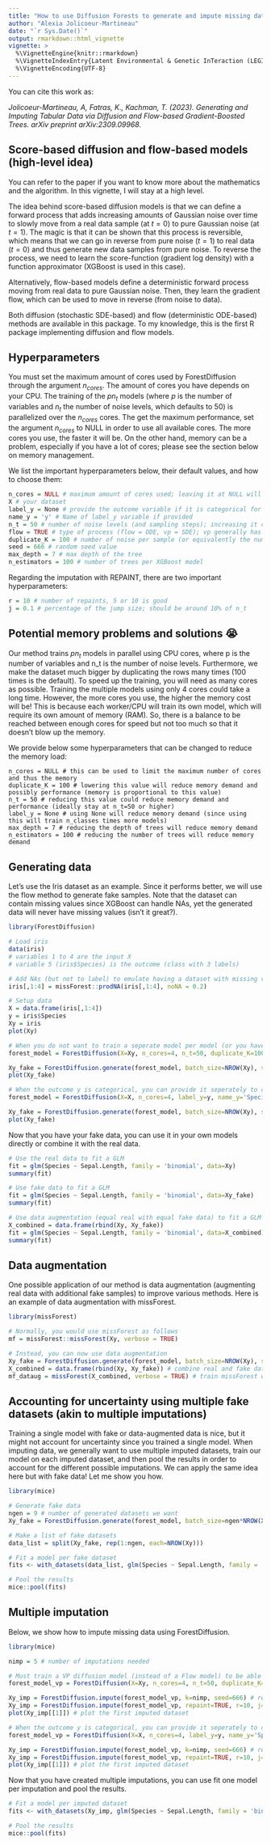 ---
title: "How to use Diffusion Forests to generate and impute missing data (from basic to advanced usage)"
author: "Alexia Jolicoeur-Martineau"
date: "`r Sys.Date()`"
output: rmarkdown::html_vignette
vignette: >
  %\VignetteEngine{knitr::rmarkdown}
  %\VignetteIndexEntry{Latent Environmental & Genetic InTeraction (LEGIT) modelling}
  %\VignetteEncoding{UTF-8}
---

You can cite this work as:

*Jolicoeur-Martineau, A, Fatras, K., Kachman, T. (2023). Generating and Imputing Tabular Data via Diffusion and Flow-based Gradient-Boosted Trees. arXiv preprint arXiv:2309.09968.*

## Score-based diffusion and flow-based models (high-level idea)

You can refer to the paper if you want to know more about the mathematics and the algorithm. In this vignette, I will stay at a high level. 

The idea behind score-based diffusion models is that we can define a forward process that adds increasing amounts of Gaussian noise over time to slowly move from a real data sample (at $t=0$) to pure Gaussian noise (at $t=1$). The magic is that it can be shown that this process is reversible, which means that we can go in reverse from pure noise ($t=1$) to real data ($t=0$) and thus generate new data samples from pure noise. To reverse the process, we need to learn the score-function (gradient log density) with a function approximator (XGBoost is used in this case). 

Alternatively, flow-based models define a deterministic forward process moving from real data to pure Gaussian noise. Then, they learn the gradient flow, which can be used to move in reverse (from noise to data). 

Both diffusion (stochastic SDE-based) and flow (deterministic ODE-based) methods are available in this package. To my knowledge, this is the first R package implementing diffusion and flow models.

## Hyperparameters

You must set the maximum amount of cores used by ForestDiffusion through the argument $n_{cores}$. The amount of cores you have depends on your CPU. The training of the $pn_t$ models (where $p$ is the number of variables and $n_t$ the number of noise levels, which defaults to 50) is parallelized over the $n_{cores}$ cores. The get the maximum performance, set the argument $n_{cores}$ to NULL in order to use all available cores. The more cores you use, the faster it will be. On the other hand, memory can be a problem, especially if you have a lot of cores; please see the section below on memory management.

We list the important hyperparameters below, their default values, and how to choose them:

```{r, eval=FALSE}
n_cores = NULL # maximum amount of cores used; leaving it at NULL will use all availables cores; higher values increase training speed, but also memory cost
X # your dataset 
label_y = None # provide the outcome variable if it is categorical for improved performance by training separate models per class (training will be slower); cannot contain missing values
name_y = 'y' # Name of label_y variable if provided
n_t = 50 # number of noise levels (and sampling steps); increasing it could (maybe) improve performance, but it slows down training and sampling
flow = TRUE # type of process (flow = ODE, vp = SDE); vp generally has slightly worse performance, but it is the only method that can be used for imputation
duplicate_K = 100 # number of noise per sample (or equivalently the number of times the rows of the dataset are duplicated); higher values lead to better performance, but also increase the memory demand
seed = 666 # random seed value
max_depth = 7 # max depth of the tree
n_estimators = 100 # number of trees per XGBoost model
```

Regarding the imputation with REPAINT, there are two important hyperparameters:
```{r, eval=FALSE}
r = 10 # number of repaints, 5 or 10 is good
j = 0.1 # percentage of the jump size; should be around 10% of n_t
```

## Potential memory problems and solutions 😭

Our method trains $pn_t$ models in parallel using CPU cores, where p is the number of variables and n_t is the number of noise levels. Furthermore, we make the dataset much bigger by duplicating the rows many times (100 times is the default). To speed up the training, you will need as many cores as possible. Training the multiple models using only 4 cores could take a long time. However, the more cores you use, the higher the memory cost will be! This is because each worker/CPU will train its own model, which will require its own amount of memory (RAM). So, there is a balance to be reached between enough cores for speed but not too much so that it doesn't blow up the memory.

We provide below some hyperparameters that can be changed to reduce the memory load:
```
n_cores = NULL # this can be used to limit the maximum number of cores and thus the memory
duplicate_K = 100 # lowering this value will reduce memory demand and possibly performance (memory is proportional to this value)
n_t = 50 # reducing this value could reduce memory demand and performance (ideally stay at n_t=50 or higher)
label_y = None # using None will reduce memory demand (since using this will train n_classes times more models)
max_depth = 7 # reducing the depth of trees will reduce memory demand
n_estimators = 100 # reducing the number of trees will reduce memory demand
```


## Generating data

Let's use the Iris dataset as an example. Since it performs better, we will use the flow method to generate fake samples. Note that the dataset can contain missing values since XGBoost can handle NAs, yet the generated data will never have missing values (isn't it great?).

```{r, fig.width=6, fig.height=6, eval=FALSE}
library(ForestDiffusion)

# Load iris
data(iris)
# variables 1 to 4 are the input X
# variable 5 (iris$Species) is the outcome (class with 3 labels)

# Add NAs (but not to label) to emulate having a dataset with missing values
iris[,1:4] = missForest::prodNA(iris[,1:4], noNA = 0.2)

# Setup data
X = data.frame(iris[,1:4])
y = iris$Species
Xy = iris
plot(Xy)

# When you do not want to train a seperate model per model (or you have a regression problem), you can provide the dataset together
forest_model = ForestDiffusion(X=Xy, n_cores=4, n_t=50, duplicate_K=100, flow=TRUE, seed=666)

Xy_fake = ForestDiffusion.generate(forest_model, batch_size=NROW(Xy), seed=666)
plot(Xy_fake)

# When the outcome y is categorical, you can provide it seperately to construct a seperate model per label (this can improve performance, but it will be slower)
forest_model = ForestDiffusion(X=X, n_cores=4, label_y=y, name_y='Species', n_t=50, duplicate_K=100, flow=TRUE, seed=666)

Xy_fake = ForestDiffusion.generate(forest_model, batch_size=NROW(Xy), seed=666)
plot(Xy_fake)

```

Now that you have your fake data, you can use it in your own models directly or combine it with the real data.

```{r, eval=FALSE}
# Use the real data to fit a GLM
fit = glm(Species ~ Sepal.Length, family = 'binomial', data=Xy)
summary(fit)

# Use fake data to fit a GLM
fit = glm(Species ~ Sepal.Length, family = 'binomial', data=Xy_fake)
summary(fit)

# Use data augmentation (equal real with equal fake data) to fit a GLM
X_combined = data.frame(rbind(Xy, Xy_fake))
fit = glm(Species ~ Sepal.Length, family = 'binomial', data=X_combined)
summary(fit)
```

## Data augmentation

One possible application of our method is data augmentation (augmenting real data with additional fake samples) to improve various methods. Here is an example of data augmentation with missForest.

```{r, eval=FALSE}
library(missForest)

# Normally, you would use missForest as follows
mf = missForest::missForest(Xy, verbose = TRUE)

# Instead, you can now use data augmentation
Xy_fake = ForestDiffusion.generate(forest_model, batch_size=NROW(Xy), seed=666) # generates as much fake as real data
X_combined = data.frame(rbind(Xy, Xy_fake)) # combine real and fake data
mf_dataug = missForest(X_combined, verbose = TRUE) # train missForest with augmented data

```

## Accounting for uncertainty using multiple fake datasets (akin to multiple imputations)

Training a single model with fake or data-augmented data is nice, but it might not account for uncertainty since you trained a single model. When imputing data, we generally want to use multiple imputed datasets, train our model on each imputed dataset, and then pool the results in order to account for the different possible imputations. We can apply the same idea here but with fake data! Let me show you how.

```{r, eval=FALSE}
library(mice)

# Generate fake data
ngen = 9 # number of generated datasets we want
Xy_fake = ForestDiffusion.generate(forest_model, batch_size=ngen*NROW(Xy), seed=666)

# Make a list of fake datasets
data_list = split(Xy_fake, rep(1:ngen, each=NROW(Xy)))

# Fit a model per fake dataset
fits <- with_datasets(data_list, glm(Species ~ Sepal.Length, family = 'binomial'))

# Pool the results
mice::pool(fits) 

```

## Multiple imputation

Below, we show how to impute missing data using ForestDiffusion.

```{r, eval=FALSE}
library(mice)

nimp = 5 # number of imputations needed

# Must train a VP diffusion model (instead of a Flow model) to be able to impute data
forest_model_vp = ForestDiffusion(X=Xy, n_cores=4, n_t=50, duplicate_K=100, flow=FALSE, seed=666)

Xy_imp = ForestDiffusion.impute(forest_model_vp, k=nimp, seed=666) # regular imputations (fast)
Xy_imp = ForestDiffusion.impute(forest_model_vp, repaint=TRUE, r=10, j=5, k=nimp, seed=666) # REPAINT imputations (slow, but better)
plot(Xy_imp[[1]]) # plot the first imputed dataset

# When the outcome y is categorical, you can provide it seperately to construct a seperate model per label (this can improve performance, but it will be slower)
forest_model_vp = ForestDiffusion(X=X, n_cores=4, label_y=y, name_y='Species', n_t=50, duplicate_K=100, flow=TRUE, seed=666)

Xy_imp = ForestDiffusion.impute(forest_model_vp, k=nimp, seed=666) # regular imputations (fast)
Xy_imp = ForestDiffusion.impute(forest_model_vp, repaint=TRUE, r=10, j=5, k=nimp, seed=666) # REPAINT imputations (slow, but better)
plot(Xy_imp[[1]]) # plot the first imputed dataset
```

Now that you have created multiple imputations, you can use fit one model per imputation and pool the results.

```{r, eval=FALSE}
# Fit a model per imputed dataset
fits <- with_datasets(Xy_imp, glm(Species ~ Sepal.Length, family = 'binomial'))

# Pool the results
mice::pool(fits) 

```


